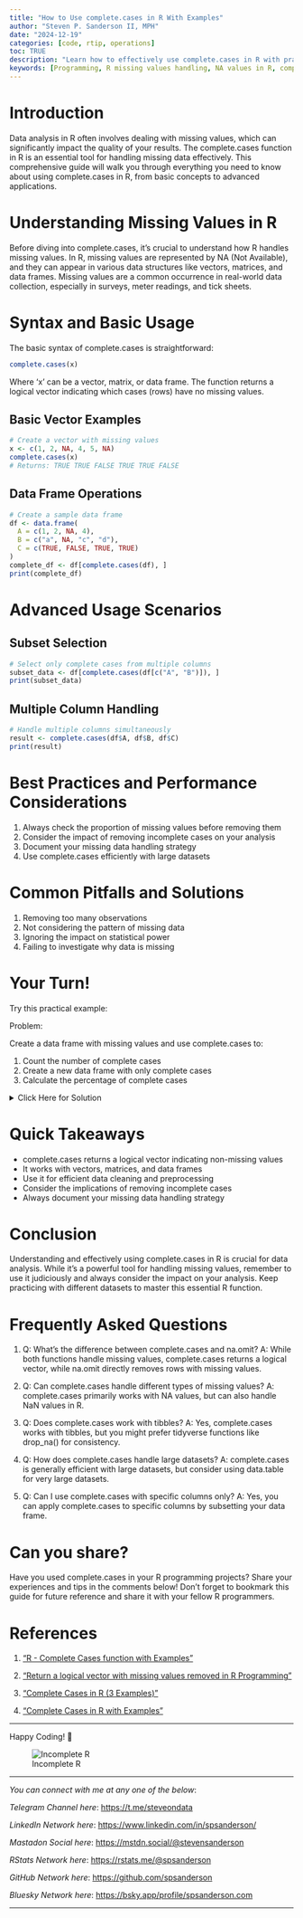```yaml
---
title: "How to Use complete.cases in R With Examples"
author: "Steven P. Sanderson II, MPH"
date: "2024-12-19"
categories: [code, rtip, operations]
toc: TRUE
description: "Learn how to effectively use complete.cases in R with practical examples. Master handling missing values, data cleaning, and advanced applications for better data analysis."
keywords: [Programming, R missing values handling, NA values in R, complete.cases() function, listwise deletion R, data cleaning R, R data frame missing values, na.omit R, R data preprocessing, complete cases analysis, missing data treatment R, complete.cases in R, R missing values, data cleaning in R, handling NA values in R, R data preprocessing, complete.cases function, R data frame missing values, na.omit in R, listwise deletion in R, R data analysis, how to use complete.cases in R for data cleaning, examples of complete.cases function in R, handling missing data in R with complete.cases, best practices for using complete.cases in R, complete.cases vs na.omit in R programming]
---
```


# Introduction

Data analysis in R often involves dealing with missing values, which can significantly impact the quality of your results. The complete.cases function in R is an essential tool for handling missing data effectively. This comprehensive guide will walk you through everything you need to know about using complete.cases in R, from basic concepts to advanced applications.

# Understanding Missing Values in R

Before diving into complete.cases, it's crucial to understand how R handles missing values. In R, missing values are represented by NA (Not Available), and they can appear in various data structures like vectors, matrices, and data frames. Missing values are a common occurrence in real-world data collection, especially in surveys, meter readings, and tick sheets.

# Syntax and Basic Usage

The basic syntax of complete.cases is straightforward:

``` r
complete.cases(x)
```

Where 'x' can be a vector, matrix, or data frame. The function returns a logical vector indicating which cases (rows) have no missing values.

## Basic Vector Examples

```r
# Create a vector with missing values
x <- c(1, 2, NA, 4, 5, NA)
complete.cases(x)
# Returns: TRUE TRUE FALSE TRUE TRUE FALSE
```

## Data Frame Operations

```r
# Create a sample data frame
df <- data.frame(
  A = c(1, 2, NA, 4),
  B = c("a", NA, "c", "d"),
  C = c(TRUE, FALSE, TRUE, TRUE)
)
complete_df <- df[complete.cases(df), ]
print(complete_df)
```

# Advanced Usage Scenarios

## Subset Selection

```r
# Select only complete cases from multiple columns
subset_data <- df[complete.cases(df[c("A", "B")]), ]
print(subset_data)
```

## Multiple Column Handling

```r
# Handle multiple columns simultaneously
result <- complete.cases(df$A, df$B, df$C)
print(result)
```

# Best Practices and Performance Considerations

1.  Always check the proportion of missing values before removing them
2.  Consider the impact of removing incomplete cases on your analysis
3.  Document your missing data handling strategy
4.  Use complete.cases efficiently with large datasets

# Common Pitfalls and Solutions

1.  Removing too many observations
2.  Not considering the pattern of missing data
3.  Ignoring the impact on statistical power
4.  Failing to investigate why data is missing

# Your Turn!

Try this practical example:

Problem:

Create a data frame with missing values and use complete.cases to:

1.  Count the number of complete cases
2.  Create a new data frame with only complete cases
3.  Calculate the percentage of complete cases

<details>

<summary>Click Here for Solution</summary>

```r
# Solution
# Create sample data
df <- data.frame(
  x = c(1, 2, NA, 4, 5),
  y = c("a", NA, "c", "d", "e"),
  z = c(TRUE, FALSE, TRUE, NA, TRUE)
)

# Count complete cases
sum(complete.cases(df))

# Create new data frame
clean_df <- df[complete.cases(df), ]
print(clean_df)

# Calculate percentage
percentage <- (sum(complete.cases(df)) / nrow(df)) * 100
print(percentage)
```

</details>

# Quick Takeaways

-   complete.cases returns a logical vector indicating non-missing values
-   It works with vectors, matrices, and data frames
-   Use it for efficient data cleaning and preprocessing
-   Consider the implications of removing incomplete cases
-   Always document your missing data handling strategy

# Conclusion

Understanding and effectively using complete.cases in R is crucial for data analysis. While it's a powerful tool for handling missing values, remember to use it judiciously and always consider the impact on your analysis. Keep practicing with different datasets to master this essential R function.

# Frequently Asked Questions

1.  Q: What's the difference between complete.cases and na.omit? A: While both functions handle missing values, complete.cases returns a logical vector, while na.omit directly removes rows with missing values.

2.  Q: Can complete.cases handle different types of missing values? A: complete.cases primarily works with NA values, but can also handle NaN values in R.

3.  Q: Does complete.cases work with tibbles? A: Yes, complete.cases works with tibbles, but you might prefer tidyverse functions like drop_na() for consistency.

4.  Q: How does complete.cases handle large datasets? A: complete.cases is generally efficient with large datasets, but consider using data.table for very large datasets.

5.  Q: Can I use complete.cases with specific columns only? A: Yes, you can apply complete.cases to specific columns by subsetting your data frame.

# Can you share?

Have you used complete.cases in your R programming projects? Share your experiences and tips in the comments below! Don't forget to bookmark this guide for future reference and share it with your fellow R programmers.

# References

1.  ["R - Complete Cases function with Examples"](https://www.programmingr.com/examples/neat-tricks/complete-cases/)

2.  ["Return a logical vector with missing values removed in R Programming"](https://www.geeksforgeeks.org/return-a-logical-vector-with-missing-values-removed-in-r-programming-complete-cases-function/)

3.  ["Complete Cases in R (3 Examples)"](https://www.statology.org/complete-cases-in-r/)

4.  ["Complete Cases in R with Examples"](https://www.r-bloggers.com/2022/03/complete-cases-in-r-with-examples/)

------------------------------------------------------------------------

Happy Coding! 🚀

![Incomplete R](todays_post.png)

------------------------------------------------------------------------

*You can connect with me at any one of the below*:

*Telegram Channel here*: <https://t.me/steveondata>

*LinkedIn Network here*: <https://www.linkedin.com/in/spsanderson/>

*Mastadon Social here*: [https://mstdn.social/\@stevensanderson](https://mstdn.social/@stevensanderson)

*RStats Network here*: [https://rstats.me/\@spsanderson](https://rstats.me/@spsanderson)

*GitHub Network here*: <https://github.com/spsanderson>

*Bluesky Network here*: <https://bsky.app/profile/spsanderson.com>

------------------------------------------------------------------------

```{=html}
<script src="https://giscus.app/client.js"
        data-repo="spsanderson/steveondata"
        data-repo-id="R_kgDOIIxnLw"
        data-category="Comments"
        data-category-id="DIC_kwDOIIxnL84ChTk8"
        data-mapping="url"
        data-strict="0"
        data-reactions-enabled="1"
        data-emit-metadata="0"
        data-input-position="top"
        data-theme="dark"
        data-lang="en"
        data-loading="lazy"
        crossorigin="anonymous"
        async>
</script>
```

